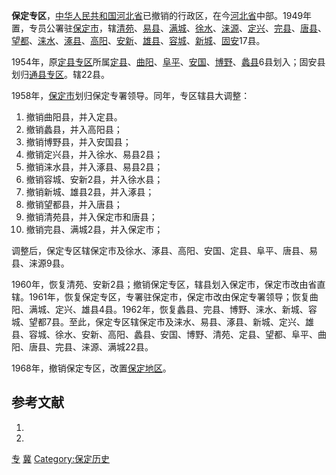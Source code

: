 {{Infobox Former Subdivision
|native_name = 
|conventional_long_name =河北省保定专区
|common_name=保定
|subdivision = [[专区|专区]]
|nation = {{PRC}}[[河北省|河北省]]
|year_start = 1949年
|event_start = 
|date_start = 
|year_end = 1968年
|event_end = 
|date_end = 
|p1 = 河北省 (中华民国)
|flag_p1 = Flag_of_the_Republic_of_China.svg
|p2 = 定县专区
|flag_p2 = Flag of the People's Republic of China.svg
|s1 = 保定地区
|flag_s1 = Flag of the People's Republic of China.svg
|image_flag = 
|image_coat = 
|image_map = 
|image_map_caption = 
|capital = [[保定市|保定市]]
|common_languages       =
|stat_year1             = 
|stat_area1             = 
|stat_pop1              = 
}}
'''保定专区'''，[[中华人民共和国|中华人民共和国]][[河北省|河北省]]已撤销的行政区，在今[[河北省|河北省]]中部。1949年置，专员公署驻[[保定市|保定市]]，辖[[清苑县|清苑]]、[[易县|易县]]、[[满城县|满城]]、[[徐水县|徐水]]、[[涞源县|涞源]]、[[定兴县|定兴]]、[[完县|完县]]、[[唐县|唐县]]、[[望都县|望都]]、[[涞水县|涞水]]、[[涿县|涿县]]、[[高阳县|高阳]]、[[安新县|安新]]、[[雄县|雄县]]、[[容城县|容城]]、[[新城县|新城]]、[[固安县|固安]]17县。

1954年，原[[定县专区|定县专区]]所属[[定县|定县]]、[[曲阳县|曲阳]]、[[阜平县|阜平]]、[[安国县|安国]]、[[博野县|博野]]、[[蠡县|蠡县]]6县划入；固安县划归[[通县专区|通县专区]]。辖22县。

1958年，[[保定市|保定市]]划归保定专署领导。同年，专区辖县大调整：
#撤销曲阳县，并入定县。
#撤销蠡县，并入高阳县；
#撤销博野县，并入安国县；
#撤销定兴县，并入徐水、易县2县；
#撤销涞水县，并入涿县、易县2县；
#撤销容城、安新2县，并入徐水县；
#撤销新城、雄县2县，并入涿县；
#撤销望都县，并入唐县；
#撤销清苑县，并入保定市和唐县；
#撤销完县、满城2县，并入保定市；

调整后，保定专区辖保定市及徐水、涿县、高阳、安国、定县、阜平、唐县、易县、涞源9县。

1960年，恢复清苑、安新2县；撤销保定专区，辖县划入保定市，保定市改由省直辖。1961年，恢复保定专区，专署驻保定市，保定市改由保定专署领导；恢复曲阳、满城、定兴、雄县4县。1962年，恢复蠡县、完县、博野、涞水、新城、容城、望都7县。至此，保定专区辖保定市及涞水、易县、涿县、新城、定兴、雄县、容城、徐水、安新、高阳、蠡县、安国、博野、清苑、定县、望都、阜平、曲阳、唐县、完县、涞源、满城22县。

1968年，撤销保定专区，改置[[保定地区|保定地区]]。

==参考文献==
# {{Cite book | author = 戴均良等 | title = 《中国古今地名大词典》 | location = 上海 | publisher = 上海辞书出版社 | date = 2005 | language = zh-hans }}
# {{Cite book | author = 史为乐 | title = 《中华人民共和国政区沿革（1949-2002）》 | location = 北京 | publisher = 人民出版社 | date = 2006 | language = zh-hans }}
{{河北省历史二级政区}}
[[Category:河北省已撤消的行政区|专]]
[[Category:专区|冀]]
[[Category:保定历史|Category:保定历史]]